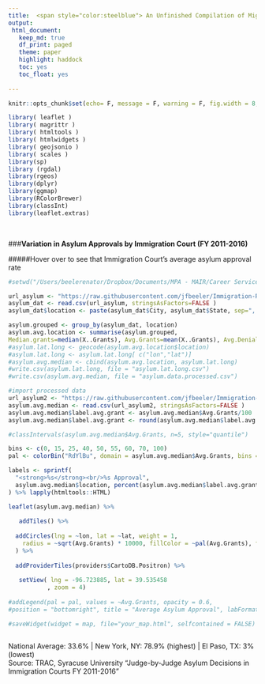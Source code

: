 ```yaml
---
title:  <span style="color:steelblue"> An Unfinished Compilation of Migration Maps </span>
output:
 html_document:
   keep_md: true
   df_print: paged
   theme: paper
   highlight: haddock
   toc: yes
   toc_float: yes
   
---
```


```r
knitr::opts_chunk$set(echo= F, message = F, warning = F, fig.width = 8, fig.height = 5)

library( leaflet )
library( magrittr )
library( htmltools )
library( htmlwidgets )
library( geojsonio )
library( scales )
library(sp)
library (rgdal)
library(rgeos)
library(dplyr)
library(ggmap)
library(RColorBrewer)
library(classInt)
library(leaflet.extras)
```
&nbsp;
&nbsp;

###**Variation in Asylum Approvals by Immigration Court (FY 2011-2016)**

#####Hover over to see that Immigration Court's average asylum approval rate
```r
#setwd("/Users/beelerenator/Dropbox/Documents/MPA - MAIR/Career Services related/Summer 2017/HRW/Work Product")

url_asylum <- "https://raw.githubusercontent.com/jfbeeler/Immigration-Research/master/asylum%20rate%20by%20judge%20by%20city.csv" 
asylum_dat <- read.csv(url_asylum, stringsAsFactors=FALSE )
asylum_dat$location <- paste(asylum_dat$City, asylum_dat$State, sep=", " )

asylum.grouped <- group_by(asylum_dat, location)
asylum.avg.location <- summarise(asylum.grouped, 
Median.grants=median(X..Grants), Avg.Grants=mean(X..Grants), Avg.Denials=mean(X..Denials) )
#asylum.lat.long <- geocode(asylum.avg.location$location)
#asylum.lat.long <- asylum.lat.long[ c("lon","lat")]
#asylum.avg.median <- cbind(asylum.avg.location, asylum.lat.long)
#write.csv(asylum.lat.long, file = "asylum.lat.long.csv") 
#write.csv(asylum.avg.median, file = "asylum.data.processed.csv")

#import processed data
url_asylum2 <- "https://raw.githubusercontent.com/jfbeeler/Immigration-Research/master/asylum.data.processed.csv" 
asylum.avg.median <- read.csv(url_asylum2, stringsAsFactors=FALSE )
asylum.avg.median$label.avg.grant <- asylum.avg.median$Avg.Grants/100
asylum.avg.median$label.avg.grant <- round(asylum.avg.median$label.avg.grant, 2)

#classIntervals(asylum.avg.median$Avg.Grants, n=5, style="quantile") 

bins <- c(0, 15, 25, 40, 50, 55, 60, 70, 100)
pal <- colorBin("RdYlBu", domain = asylum.avg.median$Avg.Grants, bins = bins)

labels <- sprintf(
  "<strong>%s</strong><br/>%s Approval",
  asylum.avg.median$location, percent(asylum.avg.median$label.avg.grant), percent(asylum.avg.median$Median.grants) 
) %>% lapply(htmltools::HTML)

leaflet(asylum.avg.median) %>%
   
   addTiles() %>%
  
  addCircles(lng = ~lon, lat = ~lat, weight = 1,
    radius = ~sqrt(Avg.Grants) * 10000, fillColor = ~pal(Avg.Grants), fillOpacity = 0.8, opacity= .6, color ="#030100", label=labels
  ) %>%
  
  addProviderTiles(providers$CartoDB.Positron) %>%
  
   setView( lng = -96.723885, lat = 39.535458
           , zoom = 4)
  
#addLegend(pal = pal, values = ~Avg.Grants, opacity = 0.6,
#position = "bottomright", title = "Average Asylum Approval", labFormat = labelFormat(suffix = "%"))

#saveWidget(widget = map, file="your_map.html", selfcontained = FALSE)



```
National Average: 33.6% | New York, NY: 78.9% (highest) | El Paso, TX: 3% (lowest)   
Source: TRAC, Syracuse University "Judge-by-Judge Asylum Decisions in Immigration Courts FY 2011-2016"